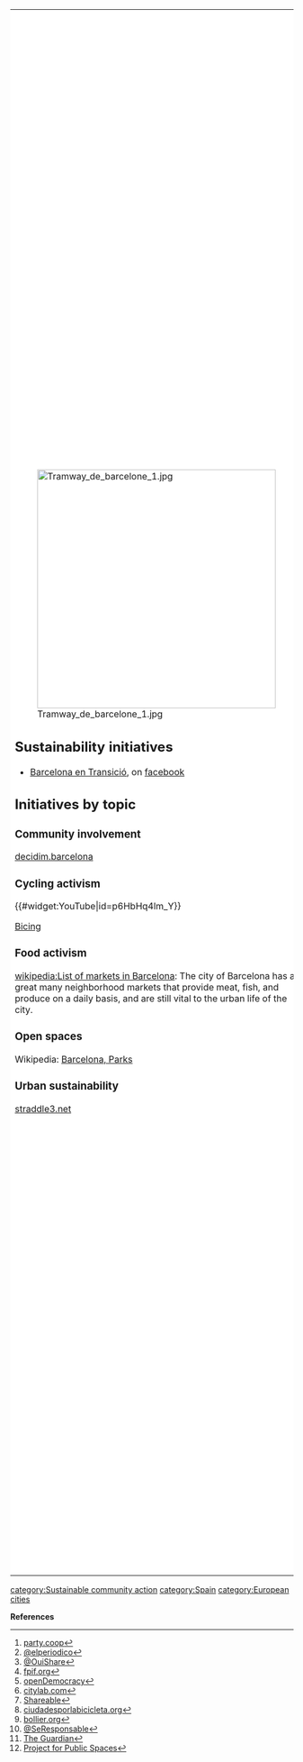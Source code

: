 {| cellpadding="8" cellspacing="0"
|- valign="top" 
| style="background:white" width="52%"|

[[File:Tramway de barcelone 1.jpg|424px]]

== Sustainability initiatives ==
*[http://barcelonaentransicio.wordpress.com/ Barcelona en Transició], on [https://www.facebook.com/groups/371795286123/ facebook]

== Initiatives by topic ==

=== Community involvement ===

[https://decidim.barcelona/ decidim.barcelona]

=== Cycling activism ===

{{#widget:YouTube|id=p6HbHq4lm_Y}}

[[Bicing]]

=== Food activism ===

[[wikipedia:List of markets in Barcelona]]: The city of Barcelona has a great many neighborhood markets that provide meat, fish, and produce on a daily basis, and are still vital to the urban life of the city.

=== Open spaces ===

Wikipedia: [[wikipedia:Barcelona#Parks|Barcelona, Parks]]

=== Urban sustainability ===

[http://straddle3.net/constructors/about.php?lang=en straddle3.net]

| style="background:khaki" |

__TOC__

== News and comment ==

'''2017'''

Barcelona has always been a centre of radicalism. Now the City’s €1bn spending power is being used to build a more democratic economy. Apr 10 <ref>[https://party.coop/2017/04/10/barcelona-has-always-been-a-centre-of-radicalism-now-the-citys-e1bn-spending-power-is-being-used-to-build-a-more-democratic-economy/ party.coop]</ref>

El ayuntamiento crea Barcelona Energia para autoabastecerse de electricidad, Mar 30 <ref>[http://www.elperiodico.com/es/noticias/barcelona/ayuntamiento-crea-barcelona-energia-para-autoabastecerse-electricidad-5938853 @elperiodico]</ref>

From ‘smart cities’ to ‘smart citizens’: when technology meets activism, Mar 29 <ref>[http://magazine.ouishare.net/2017/03/from-smart-cities-to-smart-citizens-when-technology-meets-activism/ @OuiShare]</ref>

How Progressive Cities Can Reshape the World — And Democracy, Mar 10 <ref>[http://fpif.org/how-progressive-cities-can-reshape-the-world-and-democracy/?platform=hootsuite fpif.org]</ref>

Eight lessons from Barcelona en Comú on how to Take Back Control, Mar 8 <ref>[https://www.opendemocracy.net/can-europe-make-it/oscar-reyes-bertie-russell/eight-lessons-from-barcelona-en-com-on-how-to-take-bac openDemocracy]</ref>

Barcelona Plans Europe's Largest Car Ban Yet, Mar 7 <ref>[https://www.citylab.com/commute/2017/03/barcelona-will-ban-older-cars/518805 citylab.com]</ref>

Barcelona Crowdsourced its Sharing Economy Policies. Can Other Cities Do the Same? Jan 18 <ref>[http://www.shareable.net/blog/barcelona-crowdsourced-its-sharing-economy-policies-can-other-cities-do-the-same Shareable]</ref>

'''2016'''

Barcelona will offer free public transport to those who get rid of their polluting car. Dec 13 <ref>[http://www.ciudadesporlabicicleta.org/web/2016/12/13/barcelona-ofrecera-transporte-publico-gratuito-a-quienes-se-deshagan-de-su-coche-contaminante/ ciudadesporlabicicleta.org]</ref>

Barcelona's Brave Struggle to Advance the Commons, Nov 22 <ref>[http://bollier.org/blog/barcelonas-brave-struggle-advance-commons bollier.org]</ref>

Barcelona, primera ciudad “Veg-Friendly” del mundo, May 30 <ref>[http://www.seresponsable.com/2016/05/30/veg-friendly/ @SeResponsable]</ref>

Superblocks to the rescue: Barcelona’s plan to give streets back to residents, May 17 <ref>[http://www.theguardian.com/cities/2016/may/17/superblocks-rescue-barcelona-spain-plan-give-streets-back-residents The Guardian]</ref>

'''2013'''

Food For Thought: Why Barcelona’s Markets Are “Super” Places, May 30 <ref>[http://www.pps.org/blog/food-for-thought-why-barcelonas-markets-are-super-places/ Project for Public Spaces]</ref>

== Resources ==

*[http://www.sostenibilitatbcn.cat/index.php/angles Barcelona's Agenda 21], including link to "Citizen Commitment to Sustainability 2012-2022"

=== Infographics ===

[http://lameva.barcelona.cat/querespires/en What you breathe when you breathe]

=== Maps ===

[http://directori.p2pvalue.eu/ Directori d'iniciatives de l'economia col·laborativa procomú a Catalunya (beta)]

== Interwiki links ==
Wikipedia: [[wikipedia:Barcelona|Barcelona]]


'''References'''
<references/>

|}

{{scaendmenu}}
[[category:Sustainable community action]]
[[category:Spain]]
[[category:European cities]]


'''References'''
{{Attrib sca ref|Barcelona}}
<references/>